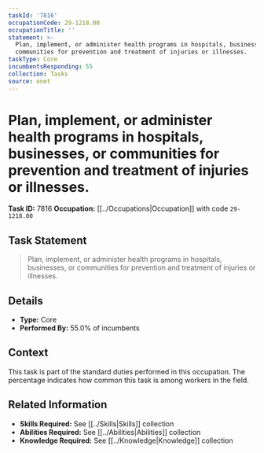 ```yaml
---
taskId: '7816'
occupationCode: 29-1218.00
occupationTitle: ''
statement: >-
  Plan, implement, or administer health programs in hospitals, businesses, or
  communities for prevention and treatment of injuries or illnesses.
taskType: Core
incumbentsResponding: 55
collection: Tasks
source: onet
---
```

# Plan, implement, or administer health programs in hospitals, businesses, or communities for prevention and treatment of injuries or illnesses.

**Task ID:** 7816
**Occupation:** [[../Occupations|Occupation]] with code `29-1218.00`

## Task Statement

> Plan, implement, or administer health programs in hospitals, businesses, or communities for prevention and treatment of injuries or illnesses.

## Details

- **Type:** Core
- **Performed By:** 55.0% of incumbents

## Context

This task is part of the standard duties performed in this occupation. The percentage indicates how common this task is among workers in the field.

## Related Information

- **Skills Required:** See [[../Skills|Skills]] collection
- **Abilities Required:** See [[../Abilities|Abilities]] collection
- **Knowledge Required:** See [[../Knowledge|Knowledge]] collection
